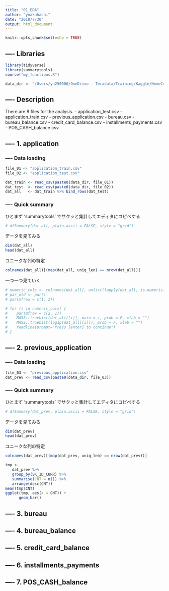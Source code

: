 ```yaml
---
title: "01_EDA"
author: "ynakahashi"
date: "2018/7/30"
output: html_document
---
```


```r
knitr::opts_chunk$set(echo = TRUE)
```

## ---- Libraries

```r
library(tidyverse)
library(summarytools)
source("my_functions.R")
```

```r
data_dir <- "/Users/yn250006/OneDrive - Teradata/Training/Kaggle/HomeCredit/Data/all/"
```


## ---- Description

There are 8 files for the analysis.
 - application_test.csv
 - application_train.csv
 - previous_application.csv
 - bureau.csv
 - bureau_balance.csv
 - credit_card_balance.csv
 - installments_payments.csv
 - POS_CASH_balance.csv

## ---- 1. application
### ---- Data loading
```r
file_01 <- "application_train.csv"
file_02 <- "application_test.csv"

dat_train <- read_csv(paste0(data_dir, file_01))
dat_test  <- read_csv(paste0(data_dir, file_02))
dat_all   <- dat_train %>% bind_rows(dat_test)
```

### ---- Quick summary
ひとまず 'summarytools' でサクッと集計してエディタにコピペする
```r
# dfSummary(dat_all, plain.ascii = FALSE, style = "grid")
```

データを見てみる
```r
dim(dat_all)
head(dat_all)
```

ユニークな列の特定
```r
colnames(dat_all)[(map(dat_all, uniq_len) == nrow(dat_all))]
```


一つ一つ見ていく
```r
# numeric_cols <- colnames(dat_all[, unlist(lapply(dat_all, is.numeric))])
# par_old <- par()
# par(mfrow = c(1, 2))
```

```r
# for (i in numeric_cols) {
#    par(mfrow = c(2, 1))
#    MASS::truehist(dat_all[[i]], main = i, prob = F, xlab = "")
#    MASS::truehist(log1p(dat_all[[i]]), prob = F, xlab = "")
#    readline(prompt="Press [enter] to continue")
# }
```


## ---- 2. previous_application
### ---- Data loading
```r
file_03 <- "previous_application.csv"
dat_prev <- read_csv(paste0(data_dir, file_03))
```

### ---- Quick summary
ひとまず 'summarytools' でサクッと集計してエディタにコピペする
```r
# dfSummary(dat_prev, plain.ascii = FALSE, style = "grid")
```

データを見てみる
```r
dim(dat_prev)
head(dat_prev)
```

ユニークな列の特定
```r
colnames(dat_prev)[(map(dat_prev, uniq_len) == nrow(dat_prev))]
```


```r
tmp <- 
   dat_prev %>% 
   group_by(SK_ID_CURR) %>% 
   summarise(CNT = n()) %>% 
   arrange(desc(CNT))
mean(tmp$CNT)
ggplot(tmp, aes(x = CNT)) +
      geom_bar()
```








## ---- 3. bureau
## ---- 4. bureau_balance
## ---- 5. credit_card_balance
## ---- 6. installments_payments
## ---- 7. POS_CASH_balance






